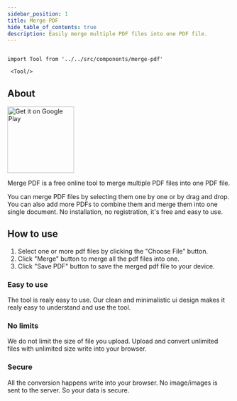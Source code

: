 ```yaml
---
sidebar_position: 1
title: Merge PDF
hide_table_of_contents: true
description: Easily merge multiple PDF files into one PDF file.
---
```


```mdx-code-block

import Tool from '../../src/components/merge-pdf'

 <Tool/>

```

## About

<a href="https://play.google.com/store/apps/details?id=com.avtoolz.mergepdf&pcampaignid=pcampaignidMKT-Other-global-all-co-prtnr-py-PartBadge-Mar2515-1">
  <img
    alt="Get it on Google Play"
    width="150"
    src="https://play.google.com/intl/en_us/badges/static/images/badges/en_badge_web_generic.png"
  />
</a>

Merge PDF is a free online tool to merge multiple PDF files into one PDF file.

You can merge PDF files by selecting them one by one or by drag and drop. You can also add more PDFs to combine them and merge them into one single document.
No installation, no registration, it's free and easy to use.

## How to use

1. Select one or more pdf files by clicking the "Choose File" button.
2. Click "Merge" button to merge all the pdf files into one.
3. Click "Save PDF" button to save the merged pdf file to your device.

<h3 style={{ color: "#ff4ecd" }}>Easy to use</h3>

The tool is realy easy to use. Our clean and minimalistic ui design
makes it realy easy to understand and use the tool.

<h3 style={{ color: "#f5a524" }}>No limits</h3>

We do not limit the size of file you upload. Upload and convert
unlimited files with unlimited size write into your browser.

<h3 style={{ color: "#17c964" }}>Secure</h3>
All the conversion happens write into your browser. No image/images is sent to the
server. So your data is secure.
